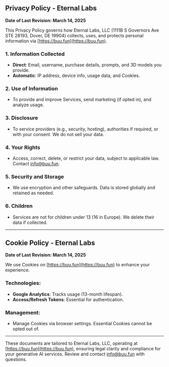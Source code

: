 ## **Privacy Policy \- Eternal Labs**

**Date of Last Revision: March 14, 2025**

This Privacy Policy governs how Eternal Labs, LLC (1111B S Governors Ave STE 28193, Dover, DE 19904\) collects, uses, and protects personal information via [https://buu.fun](https://buu.fun).

### **1\. Information Collected**

* **Direct**: Email, username, purchase details, prompts, and 3D models you provide.  
* **Automatic**: IP address, device info, usage data, and Cookies.

### **2\. Use of Information**

* To provide and improve Services, send marketing (if opted in), and analyze usage.

### **3\. Disclosure**

* To service providers (e.g., security, hosting), authorities if required, or with your consent. We do not sell your data.

### **4\. Your Rights**

* Access, correct, delete, or restrict your data, subject to applicable law. Contact info@buu.fun.

### **5\. Security and Storage**

* We use encryption and other safeguards. Data is stored globally and retained as needed.

### **6\. Children**

* Services are not for children under 13 (16 in Europe). We delete their data if collected.

---

## **Cookie Policy \- Eternal Labs**

**Date of Last Revision: March 14, 2025**

We use Cookies on [https://buu.fun](https://buu.fun) to enhance your experience.

### **Technologies:**

* **Google Analytics**: Tracks usage (13-month lifespan).  
* **Access/Refresh Tokens**: Essential for authentication.

### **Management:**

* Manage Cookies via browser settings. Essential Cookies cannot be opted out of.

---

These documents are tailored to Eternal Labs, LLC, operating at [https://buu.fun](https://buu.fun), ensuring legal clarity and compliance for your generative AI services. Review and contact info@buu.fun with questions.
